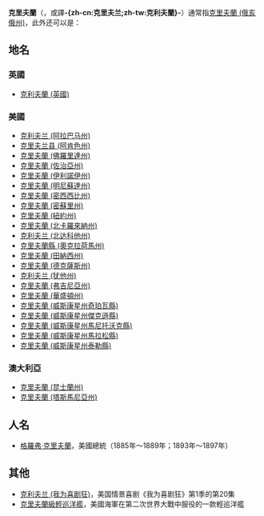 {{noteTA
|1=zh-cn:克利夫兰; zh-tw:克里夫蘭;
}}
'''克里夫蘭'''（{{lang-en|'''Cleveland'''}}，或譯'''-{zh-cn:克里夫兰;zh-tw:克利夫蘭}-'''）通常指[[克里夫蘭_(俄亥俄州)|克里夫蘭 (俄亥俄州)]]，此外还可以是：

==地名==
===英國===
*[[克利夫蘭_(英國)|克利夫蘭 (英國)]]

===美國===
*[[克利夫兰_(阿拉巴马州)|克利夫兰 (阿拉巴马州)]]
*[[克里夫兰县_(阿肯色州)|克里夫兰县 (阿肯色州)]]
*[[克里夫蘭_(佛羅里達州)|克里夫蘭 (佛羅里達州)]]
*[[克里夫蘭_(佐治亞州)|克里夫蘭 (佐治亞州)]]
*[[克里夫蘭_(伊利諾伊州)|克里夫蘭 (伊利諾伊州)]]
*[[克里夫蘭_(明尼蘇達州)|克里夫蘭 (明尼蘇達州)]]
*[[克里夫蘭_(密西西比州)|克里夫蘭 (密西西比州)]]
*[[克里夫蘭_(密蘇里州)|克里夫蘭 (密蘇里州)]]
*[[克里夫蘭_(紐約州)|克里夫蘭 (紐約州)]]
*[[克里夫蘭_(北卡羅來納州)|克里夫蘭 (北卡羅來納州)]]
*[[克利夫兰_(北达科他州)|克利夫兰 (北达科他州)]]
*[[克里夫蘭縣_(奧克拉荷馬州)|克里夫蘭縣 (奧克拉荷馬州)]]
*[[克里夫蘭_(田納西州)|克里夫蘭 (田納西州)]]
*[[克里夫蘭_(德克薩斯州)|克里夫蘭 (德克薩斯州)]]
*[[克利夫兰_(犹他州)|克利夫兰 (犹他州)]]
*[[克里夫蘭_(弗吉尼亞州)|克里夫蘭 (弗吉尼亞州)]]
*[[克里夫蘭_(華盛頓州)|克里夫蘭 (華盛頓州)]]
*[[克里夫蘭_(威斯康星州奇珀瓦縣)|克里夫蘭 (威斯康星州奇珀瓦縣)]]
*[[克里夫蘭_(威斯康星州傑克遜縣)|克里夫蘭 (威斯康星州傑克遜縣)]]
*[[克里夫蘭_(威斯康星州馬尼托沃克縣)|克里夫蘭 (威斯康星州馬尼托沃克縣)]]
*[[克里夫蘭_(威斯康星州馬拉松縣)|克里夫蘭 (威斯康星州馬拉松縣)]]
*[[克里夫蘭_(威斯康星州泰勒縣)|克里夫蘭 (威斯康星州泰勒縣)]]

===澳大利亞===
*[[克里夫蘭_(昆士蘭州)|克里夫蘭 (昆士蘭州)]]
*[[克里夫蘭_(塔斯馬尼亞州)|克里夫蘭 (塔斯馬尼亞州)]]

==人名==
*[[格羅弗·克里夫蘭|格羅弗·克里夫蘭]]，美國總統（1885年～1889年；1893年～1897年）

==其他==
*[[克利夫兰_(我为喜剧狂)|克利夫兰 (我为喜剧狂)]]，美国情景喜剧《我为喜剧狂》第1季的第20集
*[[克里夫蘭級輕巡洋艦|克里夫蘭級輕巡洋艦]]，美國海軍在第二次世界大戰中服役的一款輕巡洋艦

{{Disambiguation|K|Cat=四字译名消歧义}}